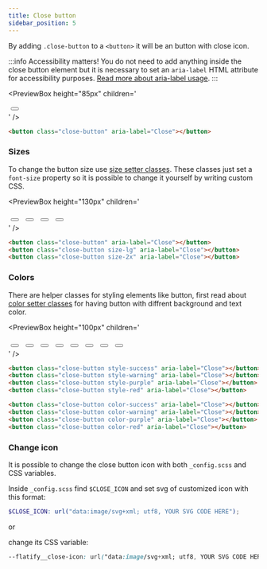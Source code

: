 ```yaml
---
title: Close button
sidebar_position: 5
---
```



By adding `.close-button` to a `<button>` it will be an button with close icon.

:::info Accessibility matters!
You do not need to add anything inside the close button element but it is necessary to set an `aria-label` HTML attribute for accessibility purposes. [Read more about aria-label usage](https://developer.mozilla.org/en-US/docs/Web/Accessibility/ARIA/ARIA_Techniques/Using_the_aria-label_attribute).
:::

<PreviewBox
	height="85px"
	children='
<!DOCTYPE html>
<html lang="en">
	<head>
		<meta charset="UTF-8" />
		<meta http-equiv="X-UA-Compatible" content="IE=edge" />
		<meta name="viewport" content="width=device-width, initial-scale=1.0" />
		<link rel="stylesheet" href="https://raw.githack.com/amir2mi/FlatifyCSS/master/dist/css/flatify-min.css" />
		<title>Close button</title>
	</head>
	<body>
        <div class="flex-center">
			<button class="close-button" aria-label="Close"/></button>
		</div>
	</body>
</html>
'
/>

```html title="index.html"
<button class="close-button" aria-label="Close"></button>
```

### Sizes

To change the button size use [size setter classes](/docs/helpers/size-setters).
These classes just set a `font-size` property so it is possible to change it yourself by writing custom CSS.

<PreviewBox
	height="130px"
	children='
<!DOCTYPE html>
<html lang="en">
	<head>
		<meta charset="UTF-8" />
		<meta http-equiv="X-UA-Compatible" content="IE=edge" />
		<meta name="viewport" content="width=device-width, initial-scale=1.0" />
		<link rel="stylesheet" href="https://raw.githack.com/amir2mi/FlatifyCSS/master/dist/css/flatify-min.css" />
		<title>Close button</title>
	</head>
	<body>
        <div class="flex-center">
			<button class="close-button size-xs" aria-label="Close"></button>
			<button class="close-button size-lg" aria-label="Close"></button>
			<button class="close-button size-2x" aria-label="Close"></button>
			<button class="close-button size-3x" aria-label="Close"></button>
		</div>
	</body>
</html>
'
/>

```html title="index.html"
<button class="close-button" aria-label="Close"></button>
<button class="close-button size-lg" aria-label="Close"></button>
<button class="close-button size-2x" aria-label="Close"></button>
```

### Colors

There are helper classes for styling elements like button, first read about [color setter classes](/docs/helpers/color-setters) for having button with diffrent background and text color.

<PreviewBox
	height="100px"
	children='
<!DOCTYPE html>
<html lang="en">
	<head>
		<meta charset="UTF-8" />
		<meta http-equiv="X-UA-Compatible" content="IE=edge" />
		<meta name="viewport" content="width=device-width, initial-scale=1.0" />
		<link rel="stylesheet" href="https://raw.githack.com/amir2mi/FlatifyCSS/master/dist/css/flatify-min.css" />
		<title>Close button</title>
		<style>
			.close-button{
				margin: 5px !important;
			}
		</style>
	</head>
	<body>
        <div class="flex-center" style="flex-wrap: wrap">
			<button class="close-button style-success" aria-label="Close"></button>
			<button class="close-button style-warning" aria-label="Close"></button>
			<button class="close-button style-purple" aria-label="Close"></button>
			<button class="close-button style-red" aria-label="Close"/></button>
			<button class="close-button color-success" aria-label="Close"></button>
			<button class="close-button color-warning" aria-label="Close"></button>
			<button class="close-button color-purple" aria-label="Close"></button>
			<button class="close-button color-red" aria-label="Close"></button>
		</div>
	</body>
</html>
'
/>

```html title="index.html"
<button class="close-button style-success" aria-label="Close"></button>
<button class="close-button style-warning" aria-label="Close"></button>
<button class="close-button style-purple" aria-label="Close"></button>
<button class="close-button style-red" aria-label="Close"></button>

<button class="close-button color-success" aria-label="Close"></button>
<button class="close-button color-warning" aria-label="Close"></button>
<button class="close-button color-purple" aria-label="Close"></button>
<button class="close-button color-red" aria-label="Close"></button>
```

### Change icon

It is possible to change the close button icon with both `_config.scss` and CSS variables.

Inside `_config.scss` find `$CLOSE_ICON` and set svg of customized icon with this format:

```scss title="_config.scss"
$CLOSE_ICON: url("data:image/svg+xml; utf8, YOUR SVG CODE HERE");
```

or

change its CSS variable:

```css title="style.css"
--flatify__close-icon: url("data:image/svg+xml; utf8, YOUR SVG CODE HERE");
```
